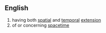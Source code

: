 == English ==

# having both [[spatial]] and [[temporal]] [[extension]]
# of or concerning [[spacetime]]